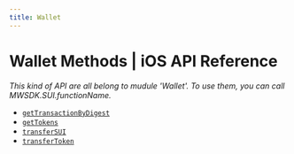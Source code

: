 ```yaml
---
title: Wallet
---
```


# Wallet Methods | iOS API Reference

*This kind of API are all belong to mudule 'Wallet'. To use them, you can call MWSDK.SUI.functionName.*
- [`getTransactionByDigest`](/api-reference/ios/sui/wallet/getTransactionsByWallet)
- [`getTokens`](/api-reference/ios/sui/wallet/getTokens)
- [`transferSUI`](/api-reference/ios/sui/wallet/transferSUI)
- [`transferToken`](/api-reference/ios/sui/wallet/transferToken)